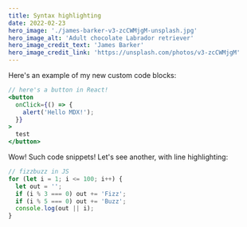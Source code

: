 ```yaml
---
title: Syntax highlighting
date: 2022-02-23
hero_image: './james-barker-v3-zcCWMjgM-unsplash.jpg'
hero_image_alt: 'Adult chocolate Labrador retriever'
hero_image_credit_text: 'James Barker'
hero_image_credit_link: 'https://unsplash.com/photos/v3-zcCWMjgM'
---
```


Here's an example of my new custom code blocks:

```jsx file=fancy-button.jsx
// here's a button in React!
<button
  onClick={() => {
    alert('Hello MDX!');
  }}
>
  test
</button>
```

Wow! Such code snippets!
Let's see another, with line highlighting:

```js highlights=1,4-6
// fizzbuzz in JS
for (let i = 1; i <= 100; i++) {
  let out = '';
  if (i % 3 === 0) out += 'Fizz';
  if (i % 5 === 0) out += 'Buzz';
  console.log(out || i);
}
```
